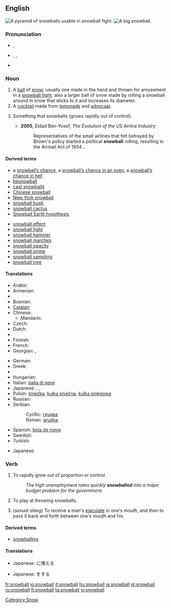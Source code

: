 {{also|Snowball}}
==English==
{{wikipedia}}
[[Image:Snowpyramids.jpg|thumb|A pyramid of snowballs usable in snowball fight.]]
[[Image:Giant snowball Oxford.jpg|thumb|A big snowball.]]

===Pronunciation===
* {{a|UK}} {{IPA|/ˈsnəʊbɔːl/}}, {{SAMPA|/"sn@UbO:l/}}
* {{a|US}} {{enPR|snōʹbôl}}, {{IPA|/ˈsnoʊbɔːl/}}, {{SAMPA|/"snoUbO:l/}}
* {{audio|En-us-snowball.ogg|Audio (US)}}

===Noun===
{{en-noun}}

# A [[ball]] of [[snow]], usually one made in the hand and thrown for amusement in a [[snowball fight]]; also a larger ball of snow made by rolling a snowball around in snow that sticks to it and increases its diameter.
# A [[cocktail]] made from [[lemonade]] and [[advocaat]].
# {{figurative}} Something that snowballs (grows rapidly out of control).
#* '''2005''', Eldad Ben-Yosef, ''The Evolution of the US Airline Industry''
#*: Representatives of the small airlines that felt betrayed by Brown's policy started a political '''snowball''' rolling, resulting in the Airmail Act of 1934...

====Derived terms====
{{top2}}
* a [[snowball's chance|snowball’s chance]], a [[snowball's chance in an oven|snowball’s chance in an oven]], a [[snowball's chance in hell|snowball’s chance in hell]]
* [[besnowball]]
* [[cast snowballs]]
* [[Chinese snowball]]
* [[New York snowball]]
* [[snowball bush]]
* [[snowball cactus]]
* [[Snowball Earth hypothesis]]
{{mid2}}
* [[snowball effect]]
* [[snowball fight]]
* [[snowball hammer]]
* [[snowball marches]]
* [[snowball opacity]]
* [[snowball prime]]
* [[snowball sampling]]
* [[snowball tree]]
{{bottom}}

====Translations====
{{trans-top|ball of snow}}
* Arabic: {{Arab|[[كرة الثلج]]}} {{f}}
* Armenian: {{t-|hy|ձնագնդիկ|tr=jnagndik|xs=Armenian}}
* {{trreq|Basque}}
* Bosnian: {{t-|bs|grudva|f}}
* [[Catalan]]: {{t|ca|bola de neu|f}}
* Chinese:
** Mandarin: {{t|cmn|雪球|tr=xuěqiú|sc=Hani}}
* Czech: {{t-|cs|sněhová koule|f}}
* Dutch: {{t+|nl|sneeuwbal|m}}
* {{trreq|Esperanto}}
* Finnish: {{t+|fi|lumipallo}}
* French: {{t+|fr|boule de neige|f}}
* Georgian: {{t|ka|თოვლის გუნდა|tr=t‘ovlis gunda|sc=Geor|xs=Georgian}}, {{t-|ka|გუნდა|tr=gunda|sc=Geor|xs=Georgian}}
{{trans-mid}}
* German: {{t+|de|Schneeball|m}}
* Greek: {{t|el|χιονόμπαλα|f|tr=chionómpala|sc=Grek}}
* {{trreq|Hebrew}}
* Hungarian: {{t+|hu|hógolyó}}
* Italian: [[palla di neve]] {{f}}
* Japanese: {{t|ja|雪玉|sc=Jpan}},  {{t|ja|雪つぶて|sc=Jpan}},  {{t|ja|雪だるま|sc=Jpan}}
* Polish: [[śnieżka]], [[kulka śnieżna]], [[kulka śniegowa]] {{f}}
* Russian: {{t+|ru|снежок|m|tr=snežók|sc=Cyrl}}
* Serbian:
*: Cyrillic: [[грудва]] {{f}}
*: Roman: [[grudva#Serbian|grudva]] {{f}}
* Spanish: [[bola de nieve]] {{f}}
* Swedish: {{t+|sv|snöboll|c}}
* Turkish: {{t|tr|kar topu}}
{{trans-bottom}}

{{trans-top|cocktail}}
* Japanese: {{t|ja|スノーボール|sc=Jpan}}
{{trans-mid}}
{{trans-bottom}}

===Verb===
{{en-verb}}

# {{intransitive}} To rapidly grow out of proportion or control.
#: ''The high unemployment rates quickly '''snowballed''' into a major budget problem for the government.''
# {{intransitive}} To play at throwing snowballs.
# {{intransitive}} (''sexual slang'') To receive a man's [[ejaculate]] in one's mouth, and then to pass it back and forth between one's mouth and his.

====Derived terms====
* [[snowballing]]<!--noun-->

====Translations====
{{trans-top|rapidly grow out of proportion or control}}
* Japanese: {{t|ja|雪だるま式|sc=Jpan}}に増える
{{trans-mid}}
{{trans-bottom}}

{{trans-top|play at throwing snowballs}}
* Japanese: {{t|ja|雪合戦|sc=Jpan}}をする
{{trans-mid}}
{{trans-bottom}}

{{trans-top|sexual slang: pass ejaculate from mouth to mouth}}
{{trans-mid}}
{{trans-bottom}}

[[Category:Snow]]

[[fr:snowball]]
[[io:snowball]]
[[it:snowball]]
[[hu:snowball]]
[[ja:snowball]]
[[pl:snowball]]
[[ru:snowball]]
[[fi:snowball]]
[[ta:snowball]]
[[vi:snowball]]